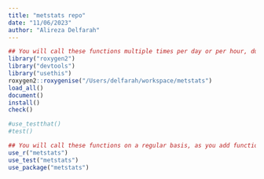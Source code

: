 ```yaml
---
title: "metstats repo"
date: "11/06/2023"
author: "Alireza Delfarah"
---
```


```r
## You will call these functions multiple times per day or per hour, during development
library("roxygen2")
library("devtools")
library("usethis")
roxygen2::roxygenise("/Users/delfarah/workspace/metstats")
load_all()
document()
install()
check()

#use_testthat()
#test()
```

```r
## You will call these functions on a regular basis, as you add functions and tests or take on dependencies
use_r("metstats")
use_test("metstats")
use_package("metstats")
```
